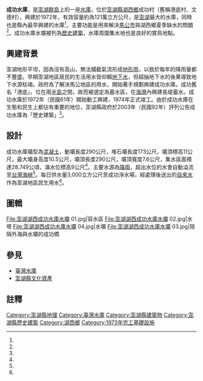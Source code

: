 {{Infobox Dam
| name               = 成功水庫
| official_name      = 成功水庫
| image              =澎湖湖西成功水庫水壩 05.jpg 
| image_size         =300px 
| image_caption      =成功水壩 
| image_alt          = 
| location_map       = Taiwan Penghu
| location_map_width = 
| location_map_text  = 
| lat_d              = 23
| lat_m              = 34
| lat_s              = 45.75
| lat_NS             = N
| long_d             = 119
| long_m             = 37
| long_s             = 26.79
| long_EW            = E
| coordinates_type   = type:landmark
| coordinates_display= inline,title
| coordinates_ref    = 
| crosses            = [[港底溪|港底溪]]
| spillways          = 自由溢流式溢洪道
| spillway_type      = Gated overflow, service 
| spillway_capacity  = 
|reservoir           = 成功水庫
| status             = O
|country             = {{ROC}}
|locale              = [[澎湖縣|澎湖縣]][[湖西鄉|湖西鄉]]成功村
|constructor         = [[台灣省政府|台灣省政府]]水利局
|owner               = [[台灣自來水公司|台灣自來水公司]]
|developer           = [[台灣省政府|台灣省政府]]水利局六工處
|maint               = [[台灣自來水公司|台灣自來水公司]]
|type                = [[混凝土|混凝土]]+堆石壩
|length              = {{convert|463|m|ft|0|}}
|height              = {{convert|10.5|m|ft|0|}}
|width               = {{convert|7.6|m|ft|0|}}
|volume              =
|began               = 1972年10月
|open                = 1973年12月
|cost                = [[新臺幣|新臺幣]]2000萬元<ref>水利五十年紀念專輯，臺灣省政府水利處編，1997年出版。</ref>
|reservoir_capacity  = 124萬立方公尺
|active_capacity     = 121萬立方公尺
|reservoir_catchment = {{convert|5.11|km2|}}
|reservoir_surface   = 32[[公頃|公頃]]
|reservoir_elevation = {{convert|9|m|ft|0|}}
|reservoir_max_depth = 
|bridge_carries      =
|bridge_width        =
|bridge_clearance    =
|bridge_traffic      =
|bridge_toll         = 
|bridge_id           =
|map_cue             =
|map_image_full      =
|map_text            =
|turbines            = 
|hydraulic_head      = 
|installed_capacity  = 
|max_planned_cap     = 
|capacity_factor     = 
|average_annual_gen  = 
|net_generation      = 
| website            = [https://www.wra.gov.tw/6950/7170/7356/14288/15549/ 成功水庫]
| as_of              = 2014年6月
}}
{{tw monument
|name       = 成功水庫水壩
|formername = 
|image      = 
|imagename  = 
|othername  =
|formalname = 成功水庫水壩
|level      = [[澎湖縣文化資產#歷史建築|歷史建築]]
|class      = 歷史遺蹟
|time       = {{flagicon|Taiwan}} 民國61年（1972年）
|material   = 
|location   = {{TWN}}[[澎湖縣|澎湖縣]][[湖西鄉|湖西鄉]]成功村
|open       =
|cost       =
|website    =
|reg_url    = https://nchdb.boch.gov.tw/assets/advanceSearch/historicalBuilding/20031211000009
}}

'''成功水庫'''，是[[澎湖群島|澎湖群島]]上的一座[[水庫|水庫]]，位於[[澎湖縣|澎湖縣]][[湖西鄉|湖西鄉]]成功村（舊稱港底村、文德村），興建於1972年，有效容量約為121萬立方公尺，是[[澎湖|澎湖]]最大的水庫，同時也是縣內最早興建的水庫<ref name="經濟部水利署"/>，主要功能是用來解決[[馬公市|馬公市]]與湖西鄉夏季缺水的問題<ref name="文化部文化資產局"/>。成功水庫水壩被列為[[澎湖縣文化資產#歷史建築|歷史建築]]，水庫周圍集水地也是良好的賞鳥地點。

== 興建背景 ==
澎湖地形平坦，因為沒有高山，無法攔截氣流形成[[地形雨|地形雨]]，以致於每年的降雨量都不豐盛。早期澎湖地區居民的生活用水皆仰賴[[地下水|地下水]]，但超抽地下水的後果導致地下水源枯竭。政府為了解決馬公地區的用水，開始著手規劃興建成功水庫。成功舊名「港底」，位在兩[[半島|半島]]之間，故而被選定為蓄水區，在[[海灣|海灣]]內興建長堤蓄水。成功水庫於1972年（民國61年）開始動工興建，1974年正式竣工。由於成功水庫在生態和民生上都佔有重要的地位，澎湖縣政府於2003年（民國92年）評列公告成功水庫為「歷史建築」<ref name="文化部文化資產局"/>。

== 設計 ==
成功水庫壩型為[[混凝土|混凝土]]，動壩長度290公尺，堆石壩長度173公尺，壩頂標高11公尺，最大壩身高度10.5公尺，壩頂長度290公尺，壩頂寬度7.6公尺，集水區面積達28.749公頃，滿水位標高9公尺<ref name="文化部文化資產局"/>。主要水源為[[降雨|降雨]]，超出水位的水會自動溢流至[[台灣海峽|台灣海峽]]<ref name="文化部文化資產局"/>。每日供水量3,000立方公尺至成功淨水場，經處理後送出的[[自來水|自來水]]作為澎湖地區民生用水<ref name="經濟部水利署"/>。

== 圖輯 ==
<gallery mode="packed">
File:澎湖湖西成功水庫水壩 01.jpg|容水區
File:澎湖湖西成功水庫水壩 02.jpg|水塔
File:澎湖湖西成功水庫水壩 04.jpg|水壩
File:澎湖湖西成功水庫水壩 03.jpg|阻隔外海與水壩的成功橋
</gallery>

== 參見 ==
{{Commonscat|Chenggong Reservoir}}

*[[臺灣水庫|臺灣水庫]]
*[[澎湖縣文化資產|澎湖縣文化資產]]

== 註釋 ==
{{portal bar|台灣|澎湖|border=no}}
{{Reflist| refs=

<ref name="經濟部水利署">{{cite web|url=https://www.wra.gov.tw/News_Content.aspx?n=3254&s=19388|title=成功水庫|author=|publisher=經濟部水利署|date=2017-04-26|access-date=|archive-date=2020-11-13|archive-url=https://web.archive.org/web/20201113080647/https://www.wra.gov.tw/News_Content.aspx?n=3254&s=19388|dead-url=no}}</ref>

<ref name="文化部文化資產局">{{cite web|url=https://nchdb.boch.gov.tw/assets/advanceSearch/historicalBuilding/20031211000009|title=成功水庫水壩|author=|publisher=文化部文化資產局|date=|accessdate=|archive-date=2019-08-08|archive-url=https://web.archive.org/web/20190808235629/https://nchdb.boch.gov.tw/assets/advanceSearch/historicalBuilding/20031211000009|dead-url=no}}</ref>

}}
{{台灣水庫}}
{{澎湖縣文化資產}}
[[Category:澎湖縣地理|Category:澎湖縣地理]]
[[Category:臺灣水庫|Category:臺灣水庫]]
[[Category:澎湖縣建築物|Category:澎湖縣建築物]]
[[Category:澎湖縣歷史建築|Category:澎湖縣歷史建築]]
[[Category:湖西鄉|Category:湖西鄉]]
[[Category:1973年完工基礎設施|Category:1973年完工基礎設施]]